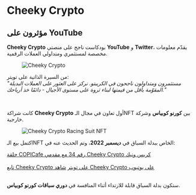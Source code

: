 # Cheeky Crypto  

## مؤثرون على YouTube  

**Cheeky Crypto** بودكاست ناجح على منصتي **YouTube** و **Twitter**، يقدّم معلومات مخصصة لمستثمري ومتداولي العملات الرقمية.  

<figure className="img-center">
  <img src="/images/partners/influencers/cheeky-crypto.png" alt="Cheeky Crypto" />
</figure>  

من السيرة الذاتية على تويتر:  
*"مستثمرون ومتداولون ناجحون في الكريبتو. نركز على العثور على العملات البديلة المقوّمة بأقل من قيمتها لبناء ثروة على مستوى الأجيال - دائمًا خذ أرباحك."*  

</br>  

كانت شراكة **Cheeky Crypto** أول تعاون في مجال الـNFT بين **كورنو كوبياس** وشركة خارجية.  

<figure className="img-center">
  <img src="/images/partners/influencers/cheeky-crypto-racing-suit.png" alt="Cheeky Crypto Racing Suit NFT" />
</figure>  

اكتمل بيع الـNFT الخاص ببدلة السباق في **ديسمبر 2022**، وتم الحديث عنه في:  

<div className="space-y-3">  
  <a href="https://www.youtube.com/watch?v=XXXXXXXXXXX" target="_blank" rel="noopener noreferrer" className="block rounded-xl border border-white/10 bg-zinc-900/60 p-4 hover:bg-zinc-900/80 transition">حلقة COPICafe رقم 34 مع مقدمي Cheeky Crypto كريس ونيك</a>  
</div>  

</br>  

<div className="space-y-3">  
  <a href="https://x.com/CheekyCrypto" target="_blank" rel="noopener noreferrer" className="block rounded-xl border border-white/10 bg-zinc-900/60 p-4 hover:bg-zinc-900/80 transition">تابع Cheeky Crypto على تويتر</a>  
  <a href="https://www.youtube.com/@CheekyCrypto" target="_blank" rel="noopener noreferrer" className="block rounded-xl border border-white/10 bg-zinc-900/60 p-4 hover:bg-zinc-900/80 transition">شاهد Cheeky Crypto على يوتيوب</a>  
</div>  

</br>  

ستكون بدلة السباق قابلة للارتداء أثناء المنافسة في **دوري سباقات كورنو كوبياس**.  
